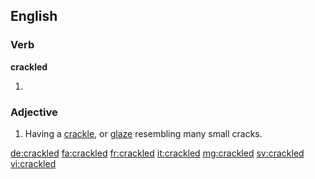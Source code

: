 ==English==

===Verb===
'''crackled'''

# {{past of|crackle}}

===Adjective===
{{en-adj|-}}

# {{pottery}} Having a [[crackle]], or [[glaze]] resembling many small cracks.

[[de:crackled]]
[[fa:crackled]]
[[fr:crackled]]
[[it:crackled]]
[[mg:crackled]]
[[sv:crackled]]
[[vi:crackled]]